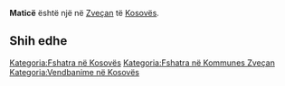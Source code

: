 {{Fshat në 
 | Emri                = Maticë
 | EmriAlt                = 
 | NAME_SHORT_FORM=      
 | NAME_GENERIC=      
 | NAME_SORT_NAME_RO=      MATICE
 | FULL_NAME_RO = Maticë
 | FULL_NAME_ND_RO=Matice
 | SORT_NAME_RG=MATICE
 | FULL_NAME_RG=Maticë
 | FULL_NAME_ND_RG=Matice
 | SRP_NAME_SHORT_FORM=      
 | SRP_NAME_GENERIC=      
 | SRP_NAME_SORT_NAME_RO=      
 | SRP_FULL_NAME_RO = 
 | SRP_FULL_NAME_ND_RO=
 | SRP_SORT_NAME_RG=
 | SRP_FULL_NAME_RG=
 | SRP_FULL_NAME_ND_RG=
 | Emri (Rasa dhanore) = 
 | Figura              = 
 | Shteti              = Kosovo
 | Komuna              = Zveçan
 | Kodi postar         = 
 | Sipërfaqja          = 

 | Popullsia           = 

 | Regj. i popullsisë  = 
 | Dend. e popullsisë  = 
 | Faqja zyrtare       = 
 <!--- Koordinatat ----> 
 | Gjerësia            = 42.915833
 | Gjatësia            = 20.819444
 | Lartësia            = 
}}
'''Maticë''' është një [[]] në [[Zveçan]] të [[Kosovës]].

<!-- == Gjeografia == -->
<!-- == Historia == -->
<!-- == Demografia == -->
== Shih edhe ==
{{Komuna Zveçan}}
{{Kosovo-Administrata-Cung}}

[[Kategoria:Fshatra në Kosovës]]
[[Kategoria:Fshatra në Kommunes Zveçan]]
[[Kategoria:Vendbanime në Kosovës]]